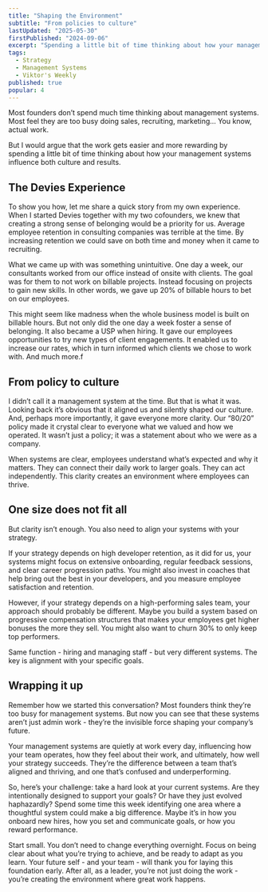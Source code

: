```yaml
---
title: "Shaping the Environment"
subtitle: "From policies to culture"
lastUpdated: "2025-05-30"
firstPublished: "2024-09-06"
excerpt: "Spending a little bit of time thinking about how your management systems influence both culture and results is not just nice, it's necessary."
tags:
  - Strategy
  - Management Systems
  - Viktor's Weekly
published: true
popular: 4
---
```



Most founders don’t spend much time thinking about management systems. Most feel they are too busy doing sales, recruiting, marketing… You know, actual work.

But I would argue that the work gets easier and more rewarding by spending a little bit of time thinking about how your management systems influence both culture and results.

## The Devies Experience

To show you how, let me share a quick story from my own experience. When I started Devies together with my two cofounders, we knew that creating a strong sense of belonging would be a priority for us. Average employee retention in consulting companies was terrible at the time. By increasing retention we could save on both time and money when it came to recruiting.

What we came up with was something unintuitive. One day a week, our consultants worked from our office instead of onsite with clients. The goal was for them to not work on billable projects. Instead focusing on projects to gain new skills. In other words, we gave up 20% of billable hours to bet on our employees.

This might seem like madness when the whole business model is built on billable hours. But not only did the one day a week foster a sense of belonging. It also became a USP when hiring. It gave our employees opportunities to try new types of client engagements. It enabled us to increase our rates, which in turn informed which clients we chose to work with. And much more.f

## From policy to culture

I didn’t call it a management system at the time. But that is what it was. Looking back it’s obvious that it aligned us and silently shaped our culture. And, perhaps more importantly, it gave everyone more clarity. Our “80/20” policy made it crystal clear to everyone what we valued and how we operated. It wasn’t just a policy; it was a statement about who we were as a company.

When systems are clear, employees understand what’s expected and why it matters. They can connect their daily work to larger goals. They can act independently. This clarity creates an environment where employees can thrive.

## One size does not fit all

But clarity isn’t enough. You also need to align your systems with your strategy.

If your strategy depends on high developer retention, as it did for us, your systems might focus on extensive onboarding, regular feedback sessions, and clear career progression paths. You might also invest in coaches that help bring out the best in your developers, and you measure employee satisfaction and retention.

However, if your strategy depends on a high-performing sales team, your approach should probably be different. Maybe you build a system based on progressive compensation structures that makes your employees get higher bonuses the more they sell. You might also want to churn 30% to only keep top performers.

Same function - hiring and managing staff - but very different systems. The key is alignment with your specific goals.

## Wrapping it up

Remember how we started this conversation? Most founders think they’re too busy for management systems. But now you can see that these systems aren’t just admin work - they’re the invisible force shaping your company’s future.

Your management systems are quietly at work every day, influencing how your team operates, how they feel about their work, and ultimately, how well your strategy succeeds. They’re the difference between a team that’s aligned and thriving, and one that’s confused and underperforming.

So, here’s your challenge: take a hard look at your current systems. Are they intentionally designed to support your goals? Or have they just evolved haphazardly? Spend some time this week identifying one area where a thoughtful system could make a big difference. Maybe it’s in how you onboard new hires, how you set and communicate goals, or how you reward performance.

Start small. You don’t need to change everything overnight. Focus on being clear about what you’re trying to achieve, and be ready to adapt as you learn. Your future self - and your team - will thank you for laying this foundation early. After all, as a leader, you’re not just doing the work - you’re creating the environment where great work happens.